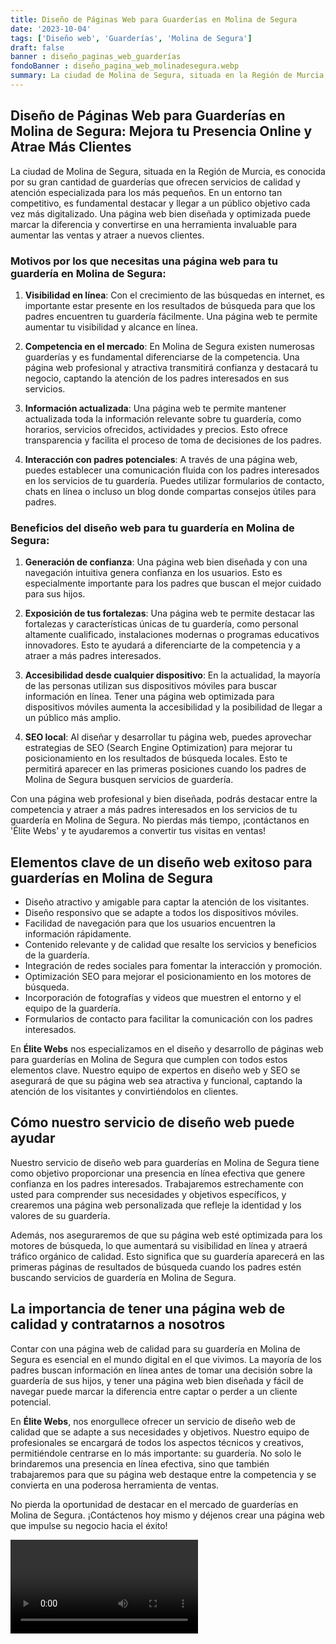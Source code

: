 ```yaml
---
title: Diseño de Páginas Web para Guarderías en Molina de Segura
date: '2023-10-04'
tags: ['Diseño web', 'Guarderías', 'Molina de Segura']
draft: false
banner : diseño_paginas_web_guarderías
fondoBanner : diseño_pagina_web_molinadesegura.webp
summary: La ciudad de Molina de Segura, situada en la Región de Murcia, es conocida por su gran cantidad de guarderías que ofrecen servicios de calidad y atención especializada para los más pequeños. En un entorno tan competitivo, es fundamental destacar y llegar a un público objetivo cada vez más digitalizado. Una página web bien diseñada y optimizada puede marcar la diferencia y convertirse en una herramienta invaluable para aumentar las ventas y atraer a nuevos clientes.
---
```


## Diseño de Páginas Web para Guarderías en Molina de Segura: Mejora tu Presencia Online y Atrae Más Clientes

La ciudad de Molina de Segura, situada en la Región de Murcia, es conocida por su gran cantidad de guarderías que ofrecen servicios de calidad y atención especializada para los más pequeños. En un entorno tan competitivo, es fundamental destacar y llegar a un público objetivo cada vez más digitalizado. Una página web bien diseñada y optimizada puede marcar la diferencia y convertirse en una herramienta invaluable para aumentar las ventas y atraer a nuevos clientes.

### Motivos por los que necesitas una página web para tu guardería en Molina de Segura:

1. **Visibilidad en línea**: Con el crecimiento de las búsquedas en internet, es importante estar presente en los resultados de búsqueda para que los padres encuentren tu guardería fácilmente. Una página web te permite aumentar tu visibilidad y alcance en línea.

2. **Competencia en el mercado**: En Molina de Segura existen numerosas guarderías y es fundamental diferenciarse de la competencia. Una página web profesional y atractiva transmitirá confianza y destacará tu negocio, captando la atención de los padres interesados en sus servicios.

3. **Información actualizada**: Una página web te permite mantener actualizada toda la información relevante sobre tu guardería, como horarios, servicios ofrecidos, actividades y precios. Esto ofrece transparencia y facilita el proceso de toma de decisiones de los padres.

4. **Interacción con padres potenciales**: A través de una página web, puedes establecer una comunicación fluida con los padres interesados en los servicios de tu guardería. Puedes utilizar formularios de contacto, chats en línea o incluso un blog donde compartas consejos útiles para padres.

### Beneficios del diseño web para tu guardería en Molina de Segura:

1. **Generación de confianza**: Una página web bien diseñada y con una navegación intuitiva genera confianza en los usuarios. Esto es especialmente importante para los padres que buscan el mejor cuidado para sus hijos.

2. **Exposición de tus fortalezas**: Una página web te permite destacar las fortalezas y características únicas de tu guardería, como personal altamente cualificado, instalaciones modernas o programas educativos innovadores. Esto te ayudará a diferenciarte de la competencia y a atraer a más padres interesados.

3. **Accesibilidad desde cualquier dispositivo**: En la actualidad, la mayoría de las personas utilizan sus dispositivos móviles para buscar información en línea. Tener una página web optimizada para dispositivos móviles aumenta la accesibilidad y la posibilidad de llegar a un público más amplio.

4. **SEO local**: Al diseñar y desarrollar tu página web, puedes aprovechar estrategias de SEO (Search Engine Optimization) para mejorar tu posicionamiento en los resultados de búsqueda locales. Esto te permitirá aparecer en las primeras posiciones cuando los padres de Molina de Segura busquen servicios de guardería.

Con una página web profesional y bien diseñada, podrás destacar entre la competencia y atraer a más padres interesados en los servicios de tu guardería en Molina de Segura. No pierdas más tiempo, ¡contáctanos en 'Élite Webs' y te ayudaremos a convertir tus visitas en ventas!

<GifSeo />

<Cta />

## Elementos clave de un diseño web exitoso para guarderías en Molina de Segura

- Diseño atractivo y amigable para captar la atención de los visitantes.
- Diseño responsivo que se adapte a todos los dispositivos móviles.
- Facilidad de navegación para que los usuarios encuentren la información rápidamente.
- Contenido relevante y de calidad que resalte los servicios y beneficios de la guardería.
- Integración de redes sociales para fomentar la interacción y promoción.
- Optimización SEO para mejorar el posicionamiento en los motores de búsqueda.
- Incorporación de fotografías y videos que muestren el entorno y el equipo de la guardería.
- Formularios de contacto para facilitar la comunicación con los padres interesados.

En **Élite Webs** nos especializamos en el diseño y desarrollo de páginas web para guarderías en Molina de Segura que cumplen con todos estos elementos clave. Nuestro equipo de expertos en diseño web y SEO se asegurará de que su página web sea atractiva y funcional, captando la atención de los visitantes y convirtiéndolos en clientes.

## Cómo nuestro servicio de diseño web puede ayudar

Nuestro servicio de diseño web para guarderías en Molina de Segura tiene como objetivo proporcionar una presencia en línea efectiva que genere confianza en los padres interesados. Trabajaremos estrechamente con usted para comprender sus necesidades y objetivos específicos, y crearemos una página web personalizada que refleje la identidad y los valores de su guardería.

Además, nos aseguraremos de que su página web esté optimizada para los motores de búsqueda, lo que aumentará su visibilidad en línea y atraerá tráfico orgánico de calidad. Esto significa que su guardería aparecerá en las primeras páginas de resultados de búsqueda cuando los padres estén buscando servicios de guardería en Molina de Segura.

## La importancia de tener una página web de calidad y contratarnos a nosotros

Contar con una página web de calidad para su guardería en Molina de Segura es esencial en el mundo digital en el que vivimos. La mayoría de los padres buscan información en línea antes de tomar una decisión sobre la guardería de sus hijos, y tener una página web bien diseñada y fácil de navegar puede marcar la diferencia entre captar o perder a un cliente potencial.

En **Élite Webs**, nos enorgullece ofrecer un servicio de diseño web de calidad que se adapte a sus necesidades y objetivos. Nuestro equipo de profesionales se encargará de todos los aspectos técnicos y creativos, permitiéndole centrarse en lo más importante: su guardería. No solo le brindaremos una presencia en línea efectiva, sino que también trabajaremos para que su página web destaque entre la competencia y se convierta en una poderosa herramienta de ventas.

No pierda la oportunidad de destacar en el mercado de guarderías en Molina de Segura. ¡Contáctenos hoy mismo y déjenos crear una página web que impulse su negocio hacia el éxito!

<Video />

<CtaBot job='Guarderías' city='Molina de Segura'/>

<Gmaps query='Molina de Segura+españa+maps' />